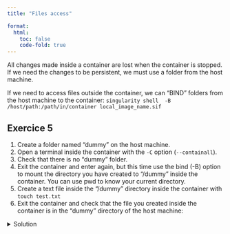 ```yaml
---
title: "Files access"

format: 
  html:
    toc: false
    code-fold: true
---
```


::: {.callout-tip title="Persisten changes"}
All changes made inside a container are lost when the container is stopped. If we need the changes to be persistent, we must use a folder from the host machine.
::: 

If we need to access files outside the container, we can "BIND" folders from the host machine to the container: ``` singularity shell  -B /host/path:/path/in/container local_image_name.sif ```

::: {.callout-note icon=false}
## Exercice 5

1. Create a folder named "dummy" on the host machine.
2. Open a terminal inside the container with the ```-C``` option (```--containall```).
3. Check that there is no "dummy" folder. 
4. Exit the container and enter again, but this time use the bind (-B) option to mount the directory you have created to "/dummy" inside the container. You can use pwd to know your current directory.
5. Create a text file inside the "/dummy" directory inside the container with ```touch test.txt ```
6. Exit the container and check that the file you created inside the container is in the "dummy" directory of the host machine:

<details>
  <summary>Solution</summary>
  ```bash
  mkdir dummy
  singularity shell -C lolcow.sif
  ls
  cd /dummy
  exit
  singularity shell -C -B /home/user/dummy:/dummy lolcow.sif
  cd /dummy
  touch test.txt
  ls
  exit
  cd dummy
  ls
  ```
</details>
:::
